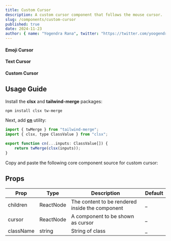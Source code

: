 ```yaml
---
title: Custom Cursor
description: A custom cursor component that follows the mouse cursor.
slug: /components/custom-cursor
published: true
date: 2024-11-23
author: { name: "Yogendra Rana", twitter: "https://twitter.com/yoogendra_rana" }
---
```


#### Emoji Cursor
<ComponentCodePreview category="examples" name="cursor-basic" />

#### Text Cursor
<ComponentCodePreview category="examples" name="cursor-text" />

#### Custom Cursor
<ComponentCodePreview category="examples" name="cursor-complex" />

## Usage Guide

Install the **clsx** and **tailwind-merge** packages:
```bash
npm install clsx tw-merge
```

Next, add [**cn**](https://github.com/yogendrarana/craftui/blob/master/src/lib/utils.ts) utility:
```jsx
import { twMerge } from "tailwind-merge";
import { clsx, type ClassValue } from "clsx";

export function cn(...inputs: ClassValue[]) {
    return twMerge(clsx(inputs));
}
```

Copy and paste the following core component source for custom cursor:
<ComponentSource category="components" name="cursor" />

## Props

| Prop         | Type              | Description                                             | Default |
| -----------  | ----------------- | ------------------------------------------------------- | ------- |
| children     | ReactNode         | The content to be rendered inside the component         | _       |
| cursor       | ReactNode         | A component to be shown as cursor                       | _       |
| className    | string            | String of class                                         | _       |